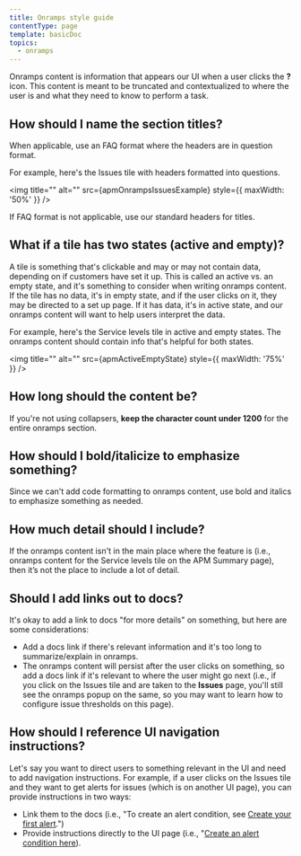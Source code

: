 ```yaml
---
title: Onramps style guide
contentType: page
template: basicDoc
topics:
  - onramps
---
```




Onramps content is information that appears our UI when a user clicks the **?** icon. This content is meant to be truncated and contextualized to where the user is and what they need to know to perform a task.

## How should I name the section titles?

When applicable, use an FAQ format where the headers are in question format.

For example, here's the Issues tile with headers formatted into questions.

<img
    title=""
    alt=""
    src={apmOnrampsIssuesExample}
    style={{ maxWidth: '50%' }}
/>


If FAQ format is not applicable, use our standard headers for titles.

## What if a tile has two states (active and empty)?

A tile is something that's clickable and may or may not contain data, depending on if customers have set it up. This is called an active vs. an empty state, and it's something to consider when writing onramps content. If the tile has no data, it's in empty state, and if the user clicks on it, they may be directed to a set up page. If it has data, it's in active state, and our onramps content will want to help users interpret the data.

For example, here's the Service levels tile in active and empty states. The onramps content should contain info that's helpful for both states.

<img
    title=""
    alt=""
    src={apmActiveEmptyState}
    style={{ maxWidth: '75%' }}
/>

## How long should the content be?

If you're not using collapsers, **keep the character count under 1200** for the entire onramps section.

## How should I bold/italicize to emphasize something?

Since we can't add code formatting to onramps content, use bold and italics to emphasize something as needed.

## How much detail should I include?

If the onramps content isn't in the main place where the feature is (i.e., onramps content for the Service levels tile on the APM Summary page), then it’s not the place to include a lot of detail.

## Should I add links out to docs?

It's okay to add a link to docs "for more details" on something, but here are some considerations:
* Add a docs link if there's relevant information and it's too long to summarize/explain in onramps. 
* The onramps content will persist after the user clicks on something, so add a docs link if it's relevant to where the user might go next (i.e., if you click on the Issues tile and are taken to the **Issues** page, you'll still see the onramps popup on the same, so you may want to learn how to configure issue thresholds on this page).

## How should I reference UI navigation instructions?

 Let's say you want to direct users to something relevant in the UI and need to add navigation instructions. For example, if a user clicks on the Issues tile and they want to get alerts for issues (which is on another UI page), you can provide instructions in two ways:
 * Link them to the docs (i.e., "To create an alert condition, see [Create your first alert](https://docs.newrelic.com/docs/alerts-applied-intelligence/new-relic-alerts/get-started/your-first-nrql-condition/).")
 * Provide instructions directly to the UI page (i.e., "[Create an alert condition here](https://onenr.io/0kjnAlvY9Ro)).